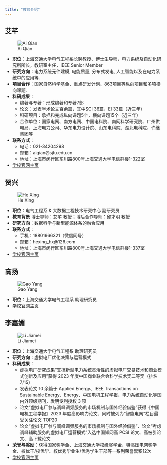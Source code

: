 ```yaml
---
title: "教师介绍"
---
```

## 艾芊

:::{layout="[20, 80]" .profile-header}

![Ai Qian](images/ai_qian.jpg)

* **职位**：上海交通大学电气工程系长聘教授、博士生导师，电力系统及自动化研究所所长，教研室主任，IEEE Senior Member
* **研究方向**：电力系统元件建模, 电能质量, 分布式发电, 人工智能以及在电力系统中的应用等.
* **项目合作**：国家自然科学基金、重点研发计划、863项目等纵向项目和多项横向课题.
* **科研成果**：
    * 编著与专著：形成编著和专著7部
    * 论文：发表学术论文百余篇，其中SCI 36篇，EI 33篇（近三年）
    * 科研项目：承担和完成纵向课题5个，横向课题15个（近三年）
    * 合作单位：国家电网、南方电网、中国电科院、南网科学研究院、广州供电局、上海电力公司、华东电力设计院、山东电科院、湖北电科院、许继集团等
* **联系方式**：
    * 电话：021-34204298
    * 邮箱：aiqian@sjtu.edu.cn
    * 地址：上海市闵行区东川路800号上海交通大学电信群楼1-322室
* [学校官网主页](https://eei.sjtu.edu.cn/faculty-detail.php?id=48)

:::

## 贺兴
:::{layout="[20, 80]" .profile-header}

![He Xing](images/he_xing.jpg)

* **职位**：电气工程系 & 大数据工程技术研究中心 副研究员
* **教育背景** 博士导师：艾芊 教授；博后合作导师：邱才明 教授
* **研究方向**：数据科学与新型能源体系的融合应用
* **联系方式**：
    * 手机：18801966321（微信同号）
    * 邮箱：hexing_hx@126.com
    * 地址：上海市闵行区东川路800号上海交通大学电信群楼1-337室
* [学校官网主页](https://eei.sjtu.edu.cn/faculty-detail.php?id=71)

:::

## 高扬
:::{layout="[20, 80]" .profile-header}

![Gao Yang](images/gao_yang.jpg)

* **职位**：上海交通大学电气工程系 助理研究员
* [学校官网主页](https://eei.sjtu.edu.cn/faculty-detail.php?id=85)

:::

## 李嘉媚
:::{layout="[20, 80]" .profile-header}

![Li Jiamei](images/li_jiamei.jpg)

* **职位**：上海交通大学电气工程系 助理研究员
* **研究方向**：虚拟电厂优化决策与运营模式
* **科研成果**：
    * 虚拟电厂研究成果“支撑新型电力系统灵活性的虚拟电厂交易技术和商业模式创新及应用”获得 2023 年度中国商业联合会科学技术奖二等奖（排名 7/15）
    * 发表论文 10 余篇于 Applied Energy、IEEE Transactions on Sustainable Energy、Energy、中国电机工程学报、电力系统自动化等国内外顶级期刊，发明专利授权 3 项
    * 论文“虚拟电厂参与调峰调频服务的市场机制与国外经验借鉴”获得《中国电机工程学报》2023 年度高影响力论文、同时被列为“智能电网”栏目最受关注论文 TOP20
    * 论文“虚拟电厂参与调峰调频服务的市场机制与国外经验借鉴”、论文“考虑调峰辅助服务的虚拟电厂运营模式”入选中国知网高 PCSI 论文、高被引论文、高下载论文
* **荣誉与奖励**：获得国家奖学金、上海交通大学校级奖学金、特高压电网奖学金、校优干/校优毕、校优秀毕业生/优秀学生干部等一系列荣誉累积12次
* [学校官网主页](https://eei.sjtu.edu.cn/faculty-detail.php?id=1574)

:::
